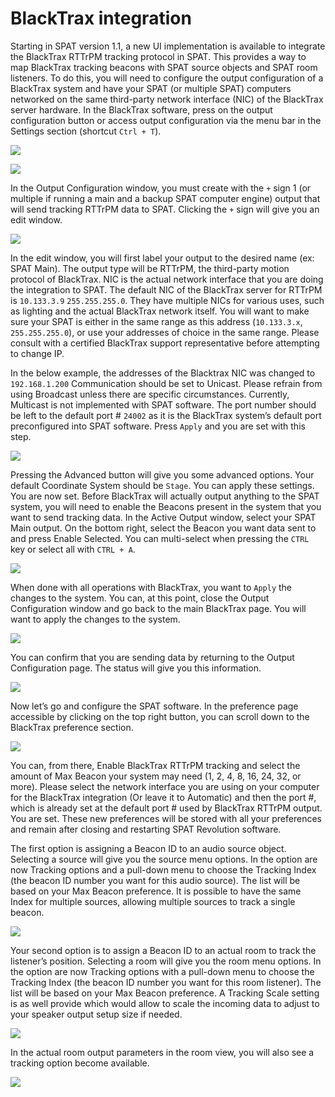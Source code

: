 # BlackTrax integration {#sec-blacktrax}

Starting in SPAT version 1.1, a new UI implementation is available to integrate the BlackTrax RTTrPM tracking protocol in SPAT.
This provides a way to map BlackTrax tracking beacons with SPAT source objects and SPAT room listeners.
To do this, you will need to configure the output configuration of a BlackTrax system and have your SPAT (or multiple SPAT) computers networked on the same third-party network interface (NIC) of the BlackTrax server hardware.
In the BlackTrax software, press on the output configuration button or access output configuration via the menu bar in the Settings section (shortcut ```Ctrl + T```).

![](https://media.githubusercontent.com/media/FLUX-SE/doc_images/main/SpatR/ThirdParty/BlackTraxOutputConfigurationButton.png)

![](https://media.githubusercontent.com/media/FLUX-SE/doc_images/main/SpatR/ThirdParty/BlackTraxSettingsMenu.png)

In the Output Configuration window, you must create with the ```+``` sign 1 (or multiple if running a main and a backup SPAT computer engine) output that will send tracking RTTrPM data to SPAT.
Clicking the ```+``` sign will give you an edit window.


![](https://media.githubusercontent.com/media/FLUX-SE/doc_images/main/SpatR/ThirdParty/BlackTraxOutputConfiguration.png)

In the edit window, you will first label your output to the desired name (ex: SPAT Main).
The output type will be RTTrPM, the third-party motion protocol of BlackTrax.
NIC is the actual network interface that you are doing the integration to SPAT.
The default NIC of the BlackTrax server for RTTrPM is ```10.133.3.9``` ```255.255.255.0```.
They have multiple NICs for various uses, such as lighting and the actual BlackTrax network itself.
You will want to make sure your SPAT is either in the same range as this address (```10.133.3.x```, ```255.255.255.0```), or use your addresses of choice in the same range.
Please consult with a certified BlackTrax support representative before attempting to change IP.

In the below example, the addresses of the Blacktrax NIC was changed to ```192.168.1.200``` Communication should be set to Unicast.
Please refrain from using Broadcast unless there are specific circumstances.
Currently, Multicast is not implemented with SPAT software.
The port number should be left to the default port # ```24002``` as it is the BlackTrax system's default port preconfigured into SPAT software.
Press ```Apply``` and you are set with this step.


![](https://media.githubusercontent.com/media/FLUX-SE/doc_images/main/SpatR/ThirdParty/BlackTraxEditWindows.png)

Pressing the Advanced button will give you some advanced options.
Your default Coordinate System should be ```Stage```.
You can apply these settings.
You are now set.
Before BlackTrax will actually output anything to the SPAT system, you will need to enable the Beacons present in the system that you want to send tracking data.
In the Active Output window, select your SPAT Main output.
On the bottom right, select the Beacon you want data sent to and press Enable Selected.
You can multi-select when pressing the ```CTRL``` key or select all with ```CTRL + A```.

![](https://media.githubusercontent.com/media/FLUX-SE/doc_images/main/SpatR/ThirdParty/BlackTraxEditWidonwsAdvancedSettings.png)

When done with all operations with BlackTrax, you want to ```Apply``` the changes to the system.
You can, at this point, close the Output Configuration window and go back to the main BlackTrax page.
You will want to apply the changes to the system.

![](https://media.githubusercontent.com/media/FLUX-SE/doc_images/main/SpatR/ThirdParty/BlackTraxEditWidonwsAdvancedSettingsApply.png)

You can confirm that you are sending data by returning to the Output Configuration page.
The status will give you this information.

![](https://media.githubusercontent.com/media/FLUX-SE/doc_images/main/SpatR/ThirdParty/BlackTraxOutputConfigurationPage.png)

Now let’s go and configure the SPAT software.
In the preference page accessible by clicking on the top right button, you can scroll down to the BlackTrax preference
section.

![](https://media.githubusercontent.com/media/FLUX-SE/doc_images/main/SpatR/Preference/Blacktrax.png)

You can, from there, Enable BlackTrax RTTrPM tracking and select the amount of Max Beacon your system may need (1, 2, 4, 8, 16, 24, 32, or more).
Please select the network interface you are using on your computer for the BlackTrax integration (Or leave it to Automatic) and then the port #, which is already set at the default port # used by BlackTrax RTTrPM output.
You are set.
These new preferences will be stored with all your preferences and remain after closing and restarting SPAT Revolution software.

The first option is assigning a Beacon ID to an audio source object.
Selecting a source will give you the source menu options.
In the option are now Tracking options and a pull-down menu to choose the Tracking Index (the beacon ID number you want for this audio source).
The list will be based on your Max Beacon preference.
It is possible to have the same Index for multiple sources, allowing multiple sources to track a single beacon.

![](https://media.githubusercontent.com/media/FLUX-SE/doc_images/main/SpatR/Setup/SourceInspector.png)

Your second option is to assign a Beacon ID to an actual room to track the listener's position. Selecting a room will give you the room menu options.
In the option are now Tracking options with a pull-down menu to choose the Tracking Index (the beacon ID number you want for this room listener).
The list will be based on your Max Beacon preference. 
A Tracking Scale setting is as well provide which would allow to scale the incoming data to adjust to your speaker output setup size if needed.

![](https://media.githubusercontent.com/media/FLUX-SE/doc_images/main/SpatR/Setup/RoomInspector.png)

In the actual room output parameters in the room view, you will also see a tracking option become available.

![](https://media.githubusercontent.com/media/FLUX-SE/doc_images/main/SpatR/Room/OutputTracking.png)